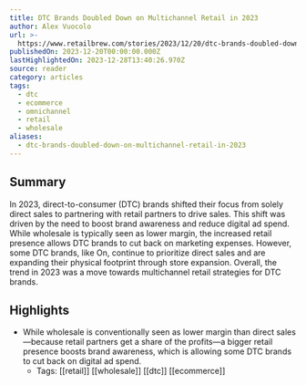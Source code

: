 ```yaml
---
title: DTC Brands Doubled Down on Multichannel Retail in 2023
author: Alex Vuocolo
url: >-
  https://www.retailbrew.com/stories/2023/12/20/dtc-brands-doubled-down-on-multichannel-retail-in-2023
publishedOn: 2023-12-20T00:00:00.000Z
lastHighlightedOn: 2023-12-28T13:40:26.970Z
source: reader
category: articles
tags:
  - dtc
  - ecommerce
  - omnichannel
  - retail
  - wholesale
aliases:
  - dtc-brands-doubled-down-on-multichannel-retail-in-2023
---
```

## Summary

In 2023, direct-to-consumer (DTC) brands shifted their focus from solely direct sales to partnering with retail partners to drive sales. This shift was driven by the need to boost brand awareness and reduce digital ad spend. While wholesale is typically seen as lower margin, the increased retail presence allows DTC brands to cut back on marketing expenses. However, some DTC brands, like On, continue to prioritize direct sales and are expanding their physical footprint through store expansion. Overall, the trend in 2023 was a move towards multichannel retail strategies for DTC brands.

## Highlights
- While wholesale is conventionally seen as lower margin than direct sales—because retail partners get a share of the profits—a bigger retail presence boosts brand awareness, which is allowing some DTC brands to cut back on digital ad spend.
    - Tags: [[retail]] [[wholesale]] [[dtc]] [[ecommerce]]
